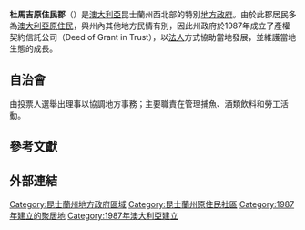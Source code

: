 {{Infobox Australian Place | type = lga
| name     = 杜馬吉原住民郡
| state    = 昆士蘭州
| image    = Doomadgee LGA Qld.png
| imagesize= 180
| caption  = 杜馬吉原住民郡於[[昆士蘭州|昆士蘭州]]轄境圖
| pop      = 1,052
| pop_footnotes = （2006年人口調查）<ref>{{Census 2006 AUS | id = LGA32770 | name = Doomadgee (S) (Local Government Area) | accessdate=7 October 2009|quick = on}}</ref>
| area     = 1863.2
| est      = 1987
| seat     = 杜馬吉
| mayor    = Fredrick O'Keefe
| region   = 西北
| logo     = 
| url      = http://www.doomadgee.qld.gov.au/
| stategov = 伊薩山
| fedgov   = 甘迺迪
}}

'''杜馬吉原住民郡'''（{{lang-en|Aboriginal Shire of Doomadgee}}）是[[澳大利亞|澳大利亞]]昆士蘭州西北部的特別[[地方政府區域|地方政府]]。由於此郡居民多為[[澳大利亞原住民|澳大利亞原住民]]，與州內其他地方民情有別，因此州政府於1987年成立了產權契約信託公司（Deed of Grant in Trust），以[[法人|法人]]方式協助當地發展，並維護當地生態的成長。

==自治會==
由投票人選舉出理事以協調地方事務；主要職責在管理捕魚、酒類飲料和勞工活動。

==參考文獻==
{{Reflist}}

==外部連結==

{{Local Government Areas of Queensland}}

{{DEFAULTSORT:Doomadgee}}
[[Category:昆士蘭州地方政府區域|Category:昆士蘭州地方政府區域]]
[[Category:昆士蘭州原住民社區|Category:昆士蘭州原住民社區]]
[[Category:1987年建立的聚居地|Category:1987年建立的聚居地]]
[[Category:1987年澳大利亞建立|Category:1987年澳大利亞建立]]

{{Queensland-geo-stub}}
